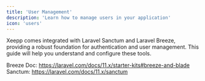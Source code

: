 ```yaml
---
title: 'User Management'
description: 'Learn how to manage users in your application'
icon: 'users'
---
```


Xeepp comes integrated with Laravel Sanctum and Laravel Breeze, providing a robust foundation for authentication and user management. This guide will help you understand and configure these tools.

Breeze Doc: https://laravel.com/docs/11.x/starter-kits#breeze-and-blade
Sanctum: https://laravel.com/docs/11.x/sanctum